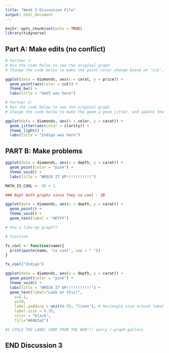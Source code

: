```yaml
---
title: "Week 3 Discussion File"
output: html_document
---
```


```r
knitr::opts_chunk$set(echo = TRUE)
library(tidyverse)
```

## Part A: Make edits (no conflict)

```r
# Partner 1: 
# Run the code below to see the original graph
# Change the code below to make the point color change based on 'cut', and update the theme to theme_bw(). Update the title to include your first name. 

ggplot(data = diamonds, aes(x = carat, y = price)) +
  geom_point(aes(color = cut)) +
  theme_bw() +
  labs(title = "GAVI was here")
```

```r
# Partner 2: 
# Run the code below to see the original graph
# Change the code below to make the geom a geom_jitter, and update the theme to theme_light. Update the title to include your first name. 

ggplot(data = diamonds, aes(x = color, y = carat)) +
  geom_jitter(aes(color = clarity)) +
  theme_light() +
  labs(title = "Indigo was here")

```

## PART B: Make problems

```r
ggplot(data = diamonds, aes(x = depth, y = carat)) +
  geom_point(color = "pink") +
  theme_void() + 
  labs(title = "WRECK IT UP!!!!!!!!!!!")

MATH_IS_COOL <- 45 + 1

### Kept both graphs since they so cool - IB

ggplot(data = diamonds, aes(x = depth, y = carat)) +
  geom_point() +
  theme_void() + 
  geom_text(label = "HEYYY")

# how u like my graph??

```

```r

# function

fx_cool <- function(name){
  print(paste(name, "is cool", sep = " "))
}

fx_cool("Indigo")

ggplot(data = diamonds, aes(x = depth, y = carat)) +
  geom_point(color = "pink") +
  theme_void() + 
  labs(title = "WRECK IT UP!!!!!!!!!!!") + 
  geom_text(label="Look at this!", 
    x=4.1,
    y=20,
    label.padding = unit(0.55, "lines"), # Rectangle size around label
    label.size = 0.35,
    color = "black",
    fill="#69b3a2")

#I STOLE THE LABEL CODE FROM THE WEB!!! sorry r-graph-gallery
```

## END Discussion 3
